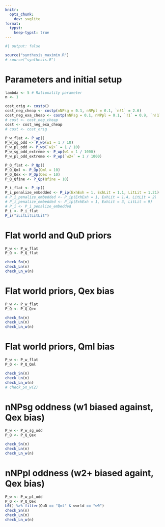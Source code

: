 ```yaml
---
knitr:
  opts_chunk:
    dev: svglite
format:
  typst:
    keep-typst: true
---
```


```r
#| output: false

source("synthesis_maximin.R")
# source("synthesis.R")
```

# Parameters and initial setup

```r
lambda <- 5 # Rationality parameter
n <- 1

cost_orig <- costp()
cost_neg_cheap <- costp(nNPsg = 0.1, nNPpl = 0.1, `n!1` = 2.6)
cost_neg_exa_cheap <- costp(nNPsg = 0.1, nNPpl = 0.1, `!1` = 0.9, `n!1` = 1, `+2` = 0.9, `n+2` = 1)
# cost <- cost_neg_cheap
cost <- cost_neg_exa_cheap
# cost <- cost_orig

P_w_flat <- P_wp()
P_w_sg_odd <- P_wp(w1 = 1 / 10)
P_w_pl_odd <- P_wp(`w2+` = 1 / 10)
P_w_sg_odd_extreme <- P_wp(w1 = 1 / 1000)
P_w_pl_odd_extreme <- P_wp(`w2+` = 1 / 1000)

P_Q_flat <- P_Qp()
P_Q_Qml <- P_Qp(Qml = 10)
P_Q_Qex <- P_Qp(Qex = 10)
P_Q_Qfine <- P_Qp(Qfine = 10)

P_i_flat <- P_ip()
P_i_penalize_embedded <- P_ip(ExhExh = 1, ExhLit = 1.1, LitLit = 1.21)
# P_i_penalize_embedded <- P_ip(ExhExh = 1, ExhLit = 1.4, LitLit = 2)
# P_i_penalize_embedded <- P_ip(ExhExh = 1, ExhLit = 3, LitLit = 9)
# P_i <- P_i_penalize_embedded
P_i <- P_i_flat
P_i("iLitLitLitLit")
```

# Flat world and QuD priors

```r
P_w <- P_w_flat
P_Q <- P_Q_flat

check_Sn(n)
check_Ln(n)
check_Ln_w(n)
```



# Flat world priors, Qex bias

```r
P_w <- P_w_flat
P_Q <- P_Q_Qex

check_Sn(n)
check_Ln(n)
check_Ln_w(n)
```

# Flat world priors, Qml bias

```r
P_w <- P_w_flat
P_Q <- P_Q_Qml

check_Sn(n)
check_Ln(n)
check_Ln_w(n)
# check_Sn_w(2)
```

# nNPsg oddness (w1 biased against, Qex bias)

```r
P_w <- P_w_sg_odd
P_Q <- P_Q_Qex

check_Sn(n)
check_Ln(n)
check_Ln_w(n)
```
# nNPpl oddness (w2+ biased againt, Qex bias)
```r
P_w <- P_w_pl_odd
P_Q <- P_Q_Qex
L0() %>% filter(QuD == "Qml" & world == "w0")
check_Sn(n)
check_Ln(n)
check_Ln_w(n)
```

